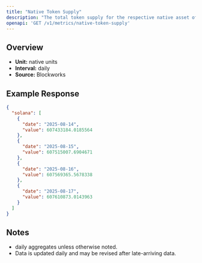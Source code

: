 ```yaml
---
title: "Native Token Supply"
description: "The total token supply for the respective native asset of that chain. Inclusive of all locked tokens."
openapi: 'GET /v1/metrics/native-token-supply'
---
```


## Overview

- **Unit:** native units
- **Interval:** daily
- **Source:** Blockworks

## Example Response

```json
{
  "solana": [
    {
      "date": "2025-08-14",
      "value": 607433184.0185564
    },
    {
      "date": "2025-08-15",
      "value": 607515007.6904671
    },
    {
      "date": "2025-08-16",
      "value": 607569365.5678338
    },
    {
      "date": "2025-08-17",
      "value": 607610873.0143963
    }
  ]
}
```

## Notes
- daily aggregates unless otherwise noted.
- Data is updated daily and may be revised after late-arriving data.
